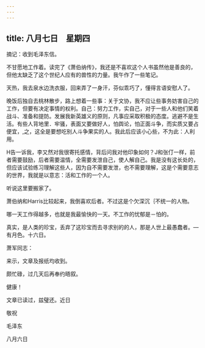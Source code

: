 ```yaml
---
---
---
```

title: 八月七日　星期四
---




摘记：收到毛泽东信。

不甘愿地工作着。读完了《萧伯纳传》，我还是不喜欢这个人书虽然他是善良的，但他太缺乏了这个世纪人应有的兽性的力量。我午作了一些笔记。

天热，我去泉水边洗衣服，回来弄了一身汗，芬似乖巧了，懂得言语安慰人了。

晚饭后独自去桃林散步，路上想着一些事：关于文协，我不应让些事务妨害自己的工作，但要有决定事情的权利。自己：努力工作，实自己，对于一些人和他们笑着战斗、准备和提防。发展我新英雄义的原则，凡事应采取积极的态度。逃避不是生活。有些人背地里．牢骚，表面又要做好人，怕舆论，怕正面斗争，而实质又要占便宜，,之，这全是要想吃别人斗争果实的人。我此后应该小心些，不为此：人利用。

H告一诉我，李又然对我很寄托感情，背后问我对他印象如何？J和张仃一样，前者需要鼓励，后者需要温情，全需要发泄自己，使人解自己。我是没有这长处的，但应该试验练习理解这些人，因为自不需要发泄，也不需要理解，这是个需要意志的世界，我就是以意志：活和工作的一个人。

听说这里要搬家了。

萧伯纳和Harris比较起来，我倒喜欢后者。不过这是个欠深沉｛不统一的人物。

哪一天工作得越多，也就是我最愉快的一天。不工作的忧郁是－怕的。

真实，是人类的珍宝，丢弃了这珍宝而去寻求别的的人，那是人世上最愚蠢者。―有月色。十六日。

萧军同志：

来示，文章及报纸均收到。

颇忙碌，过几天后再奉约晤叙。

健康！

文章已读过，兹璧还。近日

敬祝

毛泽东

八月六日